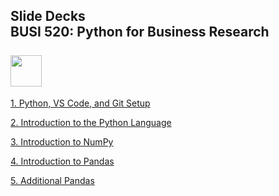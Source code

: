 ## Slide Decks<br>BUSI 520: Python for Business Research<br><br>![](RiceBusiness-transparent-logo-sm.png){height="50"}<br>


[1. Python, VS Code, and Git Setup](00-setup.html){target="_blank"}

[2. Introduction to the Python Language](01-Introduction_to_Python.slides.html){target="_blank"}

[3. Introduction to NumPy](02-Introduction_to_NumPy.slides.html){target="_blank"}

[4. Introduction to Pandas](03-Introduction_to_Pandas.slides.html){target="_blank"}

[5. Additional Pandas](04-Additional_Pandas.slides.html){target="_blank"}
